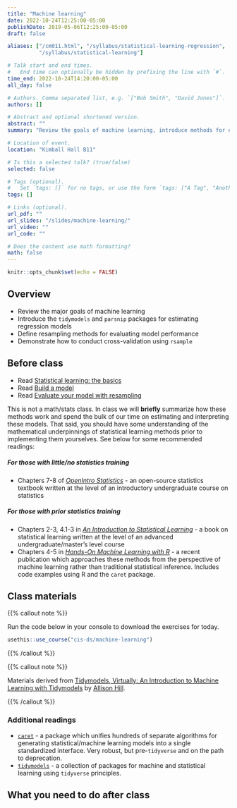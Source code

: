 ```yaml
---
title: "Machine learning"
date: 2022-10-24T12:25:00-05:00
publishDate: 2019-05-06T12:25:00-05:00
draft: false

aliases: ["/cm011.html", "/syllabus/statistical-learning-regression",
          "/syllabus/statistical-learning"]

# Talk start and end times.
#   End time can optionally be hidden by prefixing the line with `#`.
time_end: 2022-10-24T14:20:00-05:00
all_day: false

# Authors. Comma separated list, e.g. `["Bob Smith", "David Jones"]`.
authors: []

# Abstract and optional shortened version.
abstract: ""
summary: "Review the goals of machine learning, introduce methods for estimating models in R using the `tidymodels` framework, and define a resampling framework for model validation."

# Location of event.
location: "Kimball Hall B11"

# Is this a selected talk? (true/false)
selected: false

# Tags (optional).
#   Set `tags: []` for no tags, or use the form `tags: ["A Tag", "Another Tag"]` for one or more tags.
tags: []

# Links (optional).
url_pdf: ""
url_slides: "/slides/machine-learning/"
url_video: ""
url_code: ""

# Does the content use math formatting?
math: false
---
```


```r
knitr::opts_chunk$set(echo = FALSE)
```

## Overview

* Review the major goals of machine learning
* Introduce the `tidymodels` and `parsnip` packages for estimating regression models
* Define resampling methods for evaluating model performance
* Demonstrate how to conduct cross-validation using `rsample`

## Before class

* Read [Statistical learning: the basics](/notes/statistical-learning/)
* Read [Build a model](/notes/start-with-models/)
* Read [Evaluate your model with resampling](/notes/resampling/)

This is not a math/stats class. In class we will **briefly** summarize how these methods work and spend the bulk of our time on estimating and interpreting these models. That said, you should have some understanding of the mathematical underpinnings of statistical learning methods prior to implementing them yourselves. See below for some recommended readings:

##### For those with little/no statistics training

* Chapters 7-8 of [*OpenIntro Statistics*](https://www.openintro.org/stat/textbook.php?stat_book=os) - an open-source statistics textbook written at the level of an introductory undergraduate course on statistics

##### For those with prior statistics training

* Chapters 2-3, 4.1-3 in [*An Introduction to Statistical Learning*](https://www.statlearning.com/) - a book on statistical learning written at the level of an advanced undergraduate/master's level course
* Chapters 4-5 in [*Hands-On Machine Learning with R*](https://bradleyboehmke.github.io/HOML/) - a recent publication which approaches these methods from the perspective of machine learning rather than traditional statistical inference. Includes code examples using R and the `caret` package.

## Class materials

{{% callout note %}}

Run the code below in your console to download the exercises for today.

```r
usethis::use_course("cis-ds/machine-learning")
```

{{% /callout %}}

{{% callout note %}}

Materials derived from [Tidymodels, Virtually: An Introduction to Machine Learning with Tidymodels](https://tmv.netlify.app/site/) by [Allison Hill](https://alison.rbind.io/).

{{% /callout %}}

### Additional readings

* [`caret`](https://topepo.github.io/caret/) - a package which unifies hundreds of separate algorithms for generating statistical/machine learning models into a single standardized interface. Very robust, but pre-`tidyverse` and on the path to deprecation.
* [`tidymodels`](https://www.tidymodels.org/start/) - a collection of packages for machine and statistical learning using `tidyverse` principles.

## What you need to do after class
